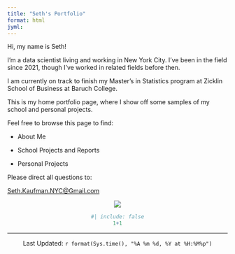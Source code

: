 ```yaml
---
title: "Seth's Portfolio"
format: html
jyml:
---
```


Hi, my name is Seth!

I'm a data scientist living and working in New York City. I've been in the field since 2021, though I've worked in related fields before then.

I am currently on track to finish my Master's in Statistics program at Zicklin School of Business at Baruch College.

This is my home portfolio page, where I show off some samples of my school and personal projects.

Feel free to browse this page to find:

* About Me

* School Projects and Reports

* Personal Projects

Please direct all questions to:

<a href="mailto:Seth.Kaufman.NYC@Gmail.com">Seth.Kaufman.NYC@Gmail.com</a>

<div class="center-image" style="text-align: center;">
![](images/sanfran.jpg)

```r
#| include: false
1+1
```
--------------
Last Updated: `r format(Sys.time(), "%A %m %d, %Y at %H:%M%p")`